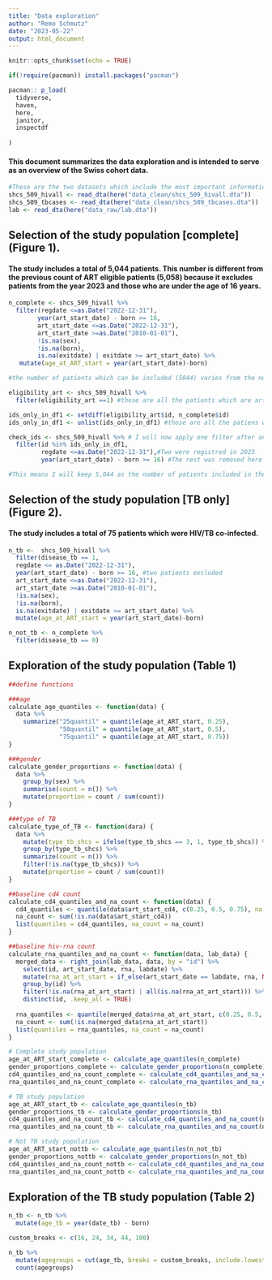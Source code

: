 ```yaml
---
title: "Data exploration"
author: "Remo Schmutz"
date: "2023-05-22"
output: html_document
---
```


```r
knitr::opts_chunk$set(echo = TRUE)

if(!require(pacman)) install.packages("pacman")

pacman:: p_load(
  tidyverse,
  haven,
  here,
  janitor,
  inspectdf
  
)

```

#### This document summarizes the data exploration and is intended to serve as an overview of the Swiss cohort data.

```r
#These are the two datasets which include the most important informations
shcs_509_hivall <- read_dta(here("data_clean/shcs_509_hivall.dta"))
shcs_509_tbcases <- read_dta(here("data_clean/shcs_509_tbcases.dta"))
lab <- read_dta(here("data_raw/lab.dta"))

```

## Selection of the study population [complete] (Figure 1).

#### The study includes a total of 5,044 patients. This number is different from the previous count of ART eligible patients (5,058) because it excludes patients from the year 2023 and those who are under the age of 16 years.

```r
n_complete <- shcs_509_hivall %>% 
  filter(regdate <=as.Date("2022-12-31"),
        year(art_start_date) - born >= 16,
        art_start_date <=as.Date("2022-12-31"),
        art_start_date >=as.Date("2010-01-01"),
        !is.na(sex),
        !is.na(born),
        is.na(exitdate) | exitdate >= art_start_date) %>% 
   mutate(age_at_ART_start = year(art_start_date)-born)

#the number of patients which can be included (5044) varies from the number of patients which are eligibility_ART = 1 (5058) according to the dataset I received. I will now try to identify them and find out what the reasons are.

eligibility_art <- shcs_509_hivall %>%
  filter(eligibility_art ==1) #those are all the patients which are art eligible according to the dataset.

ids_only_in_df1 <- setdiff(eligibility_art$id, n_complete$id) 
ids_only_in_df1 <- unlist(ids_only_in_df1) #those are all the patiens who are art eligible but not according to the procedure above.

check_ids <- shcs_509_hivall %>% # I will now apply one filter after another to check where they fall out of the filtering system.
  filter(id %in% ids_only_in_df1,
         regdate <=as.Date("2022-12-31"),#Two were registred in 2023
         year(art_start_date) - born >= 16) #The rest was removed here

#This means I will keep 5,044 as the number of patients included in the study.
```

## Selection of the study population [TB only] (Figure 2).

#### The study includes a total of 75 patients which were HIV/TB co-infected. 

```r
n_tb <-  shcs_509_hivall %>% 
  filter(disease_tb == 1,
  regdate <= as.Date("2022-12-31"),
  year(art_start_date) - born >= 16, #two patients excluded
  art_start_date <=as.Date("2022-12-31"),
  art_start_date >=as.Date("2010-01-01"),
  !is.na(sex),
  !is.na(born),
  is.na(exitdate) | exitdate >= art_start_date) %>% 
  mutate(age_at_ART_start = year(art_start_date)-born)
```

```r
n_not_tb <- n_complete %>% 
  filter(disease_tb == 0)
```

## Exploration of the study population (Table 1)
```r
##define functions

###age
calculate_age_quantiles <- function(data) {
  data %>%
    summarize("25quantil" = quantile(age_at_ART_start, 0.25),
              "50quantil" = quantile(age_at_ART_start, 0.5),
              "75quantil" = quantile(age_at_ART_start, 0.75))
}

###gender
calculate_gender_proportions <- function(data) {
  data %>%
    group_by(sex) %>%
    summarise(count = n()) %>%
    mutate(proportion = count / sum(count))
}

###type of TB
calculate_type_of_TB <- function(dara) {
  data %>%
    mutate(type_tb_shcs = ifelse(type_tb_shcs == 3, 1, type_tb_shcs)) %>% # 1 and 3 are both pulmonary
    group_by(type_tb_shcs) %>%
    summarize(count = n()) %>%
    filter(!is.na(type_tb_shcs)) %>%
    mutate(proportion = count / sum(count))
}

##baseline cd4 count
calculate_cd4_quantiles_and_na_count <- function(data) {
  cd4_quantiles <- quantile(data$art_start_cd4, c(0.25, 0.5, 0.75), na.rm = TRUE)
  na_count <- sum(!is.na(data$art_start_cd4))
  list(quantiles = cd4_quantiles, na_count = na_count)
}

##baseline hiv-rna count
calculate_rna_quantiles_and_na_count <- function(data, lab_data) {
  merged_data <- right_join(lab_data, data, by = "id") %>%
    select(id, art_start_date, rna, labdate) %>%
    mutate(rna_at_art_start = if_else(art_start_date == labdate, rna, NA)) %>%
    group_by(id) %>%
    filter(!is.na(rna_at_art_start) | all(is.na(rna_at_art_start))) %>%
    distinct(id, .keep_all = TRUE)
  
  rna_quantiles <- quantile(merged_data$rna_at_art_start, c(0.25, 0.5, 0.75), na.rm = TRUE)
  na_count <- sum(!is.na(merged_data$rna_at_art_start))
  list(quantiles = rna_quantiles, na_count = na_count)
}

# Complete study population
age_at_ART_start_complete <- calculate_age_quantiles(n_complete)
gender_proportions_complete <- calculate_gender_proportions(n_complete)
cd4_quantiles_and_na_count_complete <- calculate_cd4_quantiles_and_na_count(n_complete)
rna_quantiles_and_na_count_complete <- calculate_rna_quantiles_and_na_count(n_complete, lab)

# TB study population
age_at_ART_start_tb <- calculate_age_quantiles(n_tb)
gender_proportions_tb <- calculate_gender_proportions(n_tb)
cd4_quantiles_and_na_count_tb <- calculate_cd4_quantiles_and_na_count(n_tb)
rna_quantiles_and_na_count_tb <- calculate_rna_quantiles_and_na_count(n_tb, lab)

# Not TB study population
age_at_ART_start_nottb <- calculate_age_quantiles(n_not_tb)
gender_proportions_nottb <- calculate_gender_proportions(n_not_tb)
cd4_quantiles_and_na_count_nottb <- calculate_cd4_quantiles_and_na_count(n_not_tb)
rna_quantiles_and_na_count_nottb <- calculate_rna_quantiles_and_na_count(n_not_tb, lab)
```

## Exploration of the TB study population (Table 2)

```r
n_tb <- n_tb %>% 
  mutate(age_tb = year(date_tb) - born)

custom_breaks <- c(16, 24, 34, 44, 100)

n_tb %>%
  mutate(agegroups = cut(age_tb, breaks = custom_breaks, include.lowest = TRUE)) %>%
  count(agegroups)
```